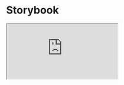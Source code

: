 # Storybook

<iframe src="https://elements.inovex.de/version/v7.1.2/?path=/story/docs-welcome--page"
        style={{
          position: 'absolute',
          left: 0,
          top: 120,
          height: 'calc(100vh - 120px)', // 120px = Navbar height
          width: '100%',
          border: 'none'
        }}></iframe>
